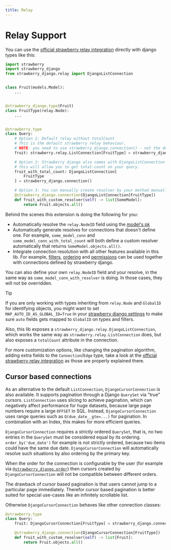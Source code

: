 ```yaml
---
title: Relay
---
```


# Relay Support

You can use the [official strawberry relay integration](https://strawberry.rocks/docs/guides/relay)
directly with django types like this:

```python title="types.py"
import strawberry
import strawberry_django
from strawberry_django.relay import DjangoListConnection


class Fruit(models.Model):
    ...


@strawberry_django.type(Fruit)
class FruitType(relay.Node):
    ...


@strawberry.type
class Query:
    # Option 1: Default relay without totalCount
    # This is the default strawberry relay behaviour.
    # NOTE: you need to use strawberry_django.connection() - not the default strawberry.relay.connection()
    fruit: strawberry.relay.ListConnection[FruitType] = strawberry_django.connection()

    # Option 2: Strawberry django also comes with DjangoListConnection
    # this will allow you to get total-count on your query.
    fruit_with_total_count: DjangoListConnection[
        FruitType
    ] = strawberry_django.connection()

    # Option 3: You can manually create resolver by your method manually.
    @strawberry_django.connection(DjangoListConnection[FruitType])
    def fruit_with_custom_resolver(self) -> list[SomeModel]:
        return Fruit.objects.all()
```

Behind the scenes this extension is doing the following for you:

- Automatically resolve the `relay.NodeID` field using the [model's pk](https://docs.djangoproject.com/en/4.2/ref/models/fields/#django.db.models.Field.primary_key)
- Automatically generate resolves for connections that doesn't define one. For example,
  `some_model_conn` and `some_model_conn_with_total_count` will both define a custom resolver
  automatically that returns `SomeModel.objects.all()`.
- Integrate connection resolution with all other features available in this lib. For example,
  [filters](/docs/django/guide/filters), [ordering](/docs/django/guide/ordering) and
  [permissions](/docs/django/guide/permissions) can be used together with connections defined
  by strawberry django.

You can also define your own `relay.NodeID` field and your resolve, in the same way as
`some_model_conn_with_resolver` is doing. In those cases, they will not be overridden.

> [!TIP]
> If you are only working with types inheriting from `relay.Node` and `GlobalID`
> for identifying objects, you might want to set `MAP_AUTO_ID_AS_GLOBAL_ID=True`
> in your [strawberry django settings](/docs/django/guide/settings) to make sure `auto` fields gets
> mapped to `GlobalID` on types and filters.
> 


Also, this lib exposes a `strawberry_django.relay.DjangoListConnection`, which works
the same way as `strawberry.relay.ListConnection` does, but also exposes a
`totalCount` attribute in the connection.

For more customization options, like changing the pagination algorithm, adding extra fields
to the `Connection`/`Edge` type, take a look at the
[official strawberry relay integration](https://strawberry.rocks/docs/guides/relay)
as those are properly explained there.

## Cursor based connections

As an alternative to the default `ListConnection`, `DjangoCursorConnection` is also available.
It supports pagination through a Django `QuerySet` via "true" cursors.
`ListConnection` uses slicing to achieve pagination, which can negatively affect performance for huge datasets,
because large page numbers require a large `OFFSET` in SQL.
Instead, `DjangoCursorConnection` uses range queries such as `Q(due_date__gte=...)` for pagination. In combination
with an Index, this makes for more efficient queries.

`DjangoCursorConnection` requires a *strictly* ordered `QuerySet`, that is, no two entries in the `QuerySet`
must be considered equal by its ordering. `order_by('due_date')` for example is not strictly ordered, because two
items could have the same due date. `DjangoCursorConnection` will automatically resolve such situations by
also ordering by the primary key.

When the order for the connection is configurable by the user (for example via
[`@strawberry_django.order`](/docs/django/guide/ordering)) then cursors created by `DjangoCursorConnection` will not be compatible
between different orders.

The drawback of cursor based pagination is that users cannot jump to a particular page immediately. Therefor
cursor based pagination is better suited for special use-cases like an infinitely scrollable list.

Otherwise `DjangoCursorConnection` behaves like other connection classes:

```python
@strawberry.type
class Query:
    fruit: DjangoCursorConnection[FruitType] = strawberry_django.connection()

    @strawberry_django.connection(DjangoCursorConnection[FruitType])
    def fruit_with_custom_resolver(self) -> list[Fruit]:
        return Fruit.objects.all()
```